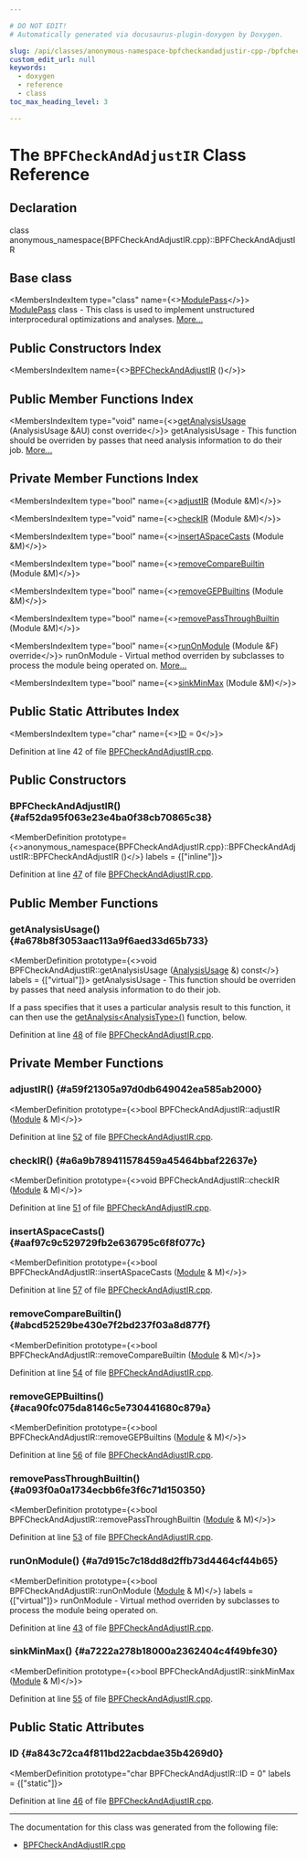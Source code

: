 ```yaml
---

# DO NOT EDIT!
# Automatically generated via docusaurus-plugin-doxygen by Doxygen.

slug: /api/classes/anonymous-namespace-bpfcheckandadjustir-cpp-/bpfcheckandadjustir
custom_edit_url: null
keywords:
  - doxygen
  - reference
  - class
toc_max_heading_level: 3

---
```





# The `BPFCheckAndAdjustIR` Class Reference

<DoxygenPage pluginConfig={pluginConfig}>



## Declaration

<CodeBlock>class anonymous_namespace{BPFCheckAndAdjustIR.cpp}::BPFCheckAndAdjustIR</CodeBlock>

## Base class

<MembersIndex>

<MembersIndexItem
  type="class"
  name={<><a href="/docs/api/classes/llvm/modulepass">ModulePass</a></>}>
<a href="/docs/api/classes/llvm/modulepass">ModulePass</a> class - This class is used to implement unstructured interprocedural optimizations and analyses. <a href="/docs/api/classes/llvm/modulepass/#details">More...</a>
</MembersIndexItem>

</MembersIndex>

## Public Constructors Index

<MembersIndex>

<MembersIndexItem
  name={<><a href="#af52da95f063e23e4ba0f38cb70865c38">BPFCheckAndAdjustIR</a> ()</>}>
</MembersIndexItem>

</MembersIndex>

## Public Member Functions Index

<MembersIndex>

<MembersIndexItem
  type="void"
  name={<><a href="#a678b8f3053aac113a9f6aed33d65b733">getAnalysisUsage</a> (AnalysisUsage &amp;AU) const override</>}>
getAnalysisUsage - This function should be overriden by passes that need analysis information to do their job. <a href="#a678b8f3053aac113a9f6aed33d65b733">More...</a>
</MembersIndexItem>

</MembersIndex>

## Private Member Functions Index

<MembersIndex>

<MembersIndexItem
  type="bool"
  name={<><a href="#a59f21305a97d0db649042ea585ab2000">adjustIR</a> (Module &amp;M)</>}>
</MembersIndexItem>

<MembersIndexItem
  type="void"
  name={<><a href="#a6a9b789411578459a45464bbaf22637e">checkIR</a> (Module &amp;M)</>}>
</MembersIndexItem>

<MembersIndexItem
  type="bool"
  name={<><a href="#aaf97c9c529729fb2e636795c6f8f077c">insertASpaceCasts</a> (Module &amp;M)</>}>
</MembersIndexItem>

<MembersIndexItem
  type="bool"
  name={<><a href="#abcd52529be430e7f2bd237f03a8d877f">removeCompareBuiltin</a> (Module &amp;M)</>}>
</MembersIndexItem>

<MembersIndexItem
  type="bool"
  name={<><a href="#aca90fc075da8146c5e730441680c879a">removeGEPBuiltins</a> (Module &amp;M)</>}>
</MembersIndexItem>

<MembersIndexItem
  type="bool"
  name={<><a href="#a093f0a0a1734ecbb6fe3f6c71d150350">removePassThroughBuiltin</a> (Module &amp;M)</>}>
</MembersIndexItem>

<MembersIndexItem
  type="bool"
  name={<><a href="#a7d915c7c18dd8d2ffb73d4464cf44b65">runOnModule</a> (Module &amp;F) override</>}>
runOnModule - Virtual method overriden by subclasses to process the module being operated on. <a href="#a7d915c7c18dd8d2ffb73d4464cf44b65">More...</a>
</MembersIndexItem>

<MembersIndexItem
  type="bool"
  name={<><a href="#a7222a278b18000a2362404c4f49bfe30">sinkMinMax</a> (Module &amp;M)</>}>
</MembersIndexItem>

</MembersIndex>

## Public Static Attributes Index

<MembersIndex>

<MembersIndexItem
  type="char"
  name={<><a href="#a843c72ca4f811bd22acbdae35b4269d0">ID</a> = 0</>}>
</MembersIndexItem>

</MembersIndex>


Definition at line 42 of file <a href="/docs/api/files/lib/lib/target/lib/target/bpf/bpfcheckandadjustir-cpp">BPFCheckAndAdjustIR.cpp</a>.

<SectionDefinition>

## Public Constructors

### BPFCheckAndAdjustIR() {#af52da95f063e23e4ba0f38cb70865c38}

<MemberDefinition
  prototype={<>anonymous&#95;namespace&#123;BPFCheckAndAdjustIR.cpp&#125;::BPFCheckAndAdjustIR::BPFCheckAndAdjustIR ()</>}
  labels = {["inline"]}>

Definition at line <a href="/docs/api/files/lib/lib/target/lib/target/bpf/bpfcheckandadjustir-cpp/#l00047">47</a> of file <a href="/docs/api/files/lib/lib/target/lib/target/bpf/bpfcheckandadjustir-cpp">BPFCheckAndAdjustIR.cpp</a>.
</MemberDefinition>

</SectionDefinition>

<SectionDefinition>

## Public Member Functions

### getAnalysisUsage() {#a678b8f3053aac113a9f6aed33d65b733}

<MemberDefinition
  prototype={<>void BPFCheckAndAdjustIR::getAnalysisUsage (<a href="/docs/api/classes/llvm/analysisusage">AnalysisUsage</a> &amp;) const</>}
  labels = {["virtual"]}>
getAnalysisUsage - This function should be overriden by passes that need analysis information to do their job.

If a pass specifies that it uses a particular analysis result to this function, it can then use the <a href="/docs/api/classes/llvm/pass/#a4863e5e463fb79955269fbf7fbf52b80">getAnalysis&lt;AnalysisType&gt;()</a> function, below.

Definition at line <a href="/docs/api/files/lib/lib/target/lib/target/bpf/bpfcheckandadjustir-cpp/#l00048">48</a> of file <a href="/docs/api/files/lib/lib/target/lib/target/bpf/bpfcheckandadjustir-cpp">BPFCheckAndAdjustIR.cpp</a>.
</MemberDefinition>

</SectionDefinition>

<SectionDefinition>

## Private Member Functions

### adjustIR() {#a59f21305a97d0db649042ea585ab2000}

<MemberDefinition
  prototype={<>bool BPFCheckAndAdjustIR::adjustIR (<a href="/docs/api/classes/llvm/module">Module</a> &amp; M)</>}>

Definition at line <a href="/docs/api/files/lib/lib/target/lib/target/bpf/bpfcheckandadjustir-cpp/#l00052">52</a> of file <a href="/docs/api/files/lib/lib/target/lib/target/bpf/bpfcheckandadjustir-cpp">BPFCheckAndAdjustIR.cpp</a>.
</MemberDefinition>

### checkIR() {#a6a9b789411578459a45464bbaf22637e}

<MemberDefinition
  prototype={<>void BPFCheckAndAdjustIR::checkIR (<a href="/docs/api/classes/llvm/module">Module</a> &amp; M)</>}>

Definition at line <a href="/docs/api/files/lib/lib/target/lib/target/bpf/bpfcheckandadjustir-cpp/#l00051">51</a> of file <a href="/docs/api/files/lib/lib/target/lib/target/bpf/bpfcheckandadjustir-cpp">BPFCheckAndAdjustIR.cpp</a>.
</MemberDefinition>

### insertASpaceCasts() {#aaf97c9c529729fb2e636795c6f8f077c}

<MemberDefinition
  prototype={<>bool BPFCheckAndAdjustIR::insertASpaceCasts (<a href="/docs/api/classes/llvm/module">Module</a> &amp; M)</>}>

Definition at line <a href="/docs/api/files/lib/lib/target/lib/target/bpf/bpfcheckandadjustir-cpp/#l00057">57</a> of file <a href="/docs/api/files/lib/lib/target/lib/target/bpf/bpfcheckandadjustir-cpp">BPFCheckAndAdjustIR.cpp</a>.
</MemberDefinition>

### removeCompareBuiltin() {#abcd52529be430e7f2bd237f03a8d877f}

<MemberDefinition
  prototype={<>bool BPFCheckAndAdjustIR::removeCompareBuiltin (<a href="/docs/api/classes/llvm/module">Module</a> &amp; M)</>}>

Definition at line <a href="/docs/api/files/lib/lib/target/lib/target/bpf/bpfcheckandadjustir-cpp/#l00054">54</a> of file <a href="/docs/api/files/lib/lib/target/lib/target/bpf/bpfcheckandadjustir-cpp">BPFCheckAndAdjustIR.cpp</a>.
</MemberDefinition>

### removeGEPBuiltins() {#aca90fc075da8146c5e730441680c879a}

<MemberDefinition
  prototype={<>bool BPFCheckAndAdjustIR::removeGEPBuiltins (<a href="/docs/api/classes/llvm/module">Module</a> &amp; M)</>}>

Definition at line <a href="/docs/api/files/lib/lib/target/lib/target/bpf/bpfcheckandadjustir-cpp/#l00056">56</a> of file <a href="/docs/api/files/lib/lib/target/lib/target/bpf/bpfcheckandadjustir-cpp">BPFCheckAndAdjustIR.cpp</a>.
</MemberDefinition>

### removePassThroughBuiltin() {#a093f0a0a1734ecbb6fe3f6c71d150350}

<MemberDefinition
  prototype={<>bool BPFCheckAndAdjustIR::removePassThroughBuiltin (<a href="/docs/api/classes/llvm/module">Module</a> &amp; M)</>}>

Definition at line <a href="/docs/api/files/lib/lib/target/lib/target/bpf/bpfcheckandadjustir-cpp/#l00053">53</a> of file <a href="/docs/api/files/lib/lib/target/lib/target/bpf/bpfcheckandadjustir-cpp">BPFCheckAndAdjustIR.cpp</a>.
</MemberDefinition>

### runOnModule() {#a7d915c7c18dd8d2ffb73d4464cf44b65}

<MemberDefinition
  prototype={<>bool BPFCheckAndAdjustIR::runOnModule (<a href="/docs/api/classes/llvm/module">Module</a> &amp; M)</>}
  labels = {["virtual"]}>
runOnModule - Virtual method overriden by subclasses to process the module being operated on.

Definition at line <a href="/docs/api/files/lib/lib/target/lib/target/bpf/bpfcheckandadjustir-cpp/#l00043">43</a> of file <a href="/docs/api/files/lib/lib/target/lib/target/bpf/bpfcheckandadjustir-cpp">BPFCheckAndAdjustIR.cpp</a>.
</MemberDefinition>

### sinkMinMax() {#a7222a278b18000a2362404c4f49bfe30}

<MemberDefinition
  prototype={<>bool BPFCheckAndAdjustIR::sinkMinMax (<a href="/docs/api/classes/llvm/module">Module</a> &amp; M)</>}>

Definition at line <a href="/docs/api/files/lib/lib/target/lib/target/bpf/bpfcheckandadjustir-cpp/#l00055">55</a> of file <a href="/docs/api/files/lib/lib/target/lib/target/bpf/bpfcheckandadjustir-cpp">BPFCheckAndAdjustIR.cpp</a>.
</MemberDefinition>

</SectionDefinition>

<SectionDefinition>

## Public Static Attributes

### ID {#a843c72ca4f811bd22acbdae35b4269d0}

<MemberDefinition
  prototype="char BPFCheckAndAdjustIR::ID = 0"
  labels = {["static"]}>

Definition at line <a href="/docs/api/files/lib/lib/target/lib/target/bpf/bpfcheckandadjustir-cpp/#l00046">46</a> of file <a href="/docs/api/files/lib/lib/target/lib/target/bpf/bpfcheckandadjustir-cpp">BPFCheckAndAdjustIR.cpp</a>.
</MemberDefinition>

</SectionDefinition>

<hr/>

The documentation for this class was generated from the following file:

<ul>
<li><a href="/docs/api/files/lib/lib/target/lib/target/bpf/bpfcheckandadjustir-cpp">BPFCheckAndAdjustIR.cpp</a></li>
</ul>

</DoxygenPage>
